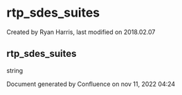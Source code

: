 
# rtp_sdes_suites 

 Created by  Ryan Harris, last modified on 2018.02.07

## rtp_sdes_suites

string

Document generated by Confluence on nov 11, 2022 04:24
